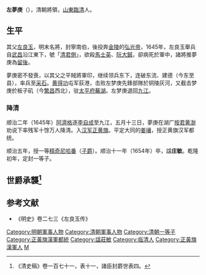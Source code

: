 '''左夢庚'''（{{bd|？||1654年||}}），清朝將領，[[山東等處承宣布政使司|山東]][[臨清直隸州|臨清]]人。

==生平==
其父[[左良玉|左良玉]]，明末名將，封寧南伯，後投奔[[南京市|金陵]]的[[弘光帝|弘光帝]]，1645年，左良玉舉兵自[[武昌|武昌]]沿江東下，號「[[清君側|清君側]]」，欲殺[[馬士英|馬士英]]、[[阮大鋮|阮大鋮]]，卻病死於軍中，諸將推夢庚為[[留後|留後]]。

夢庚密不發喪，以其父之平賊將軍印，继续领兵东下，连破东流、建德（今东至县），率兵至[[采石矶|采石]]。[[黄得功|黄得功]]屯军荻港，击败左梦庚先鋒部隊於铜陵灰河，又截击梦庚於板子矶（今[[繁昌县|繁昌]]西北），驻[[太平府_(安徽省)|太平府]][[芜湖市|蕪湖]]。左梦庚退回[[九江府|九江]]。

===降清===
顺治二年（1645年）[[阿濟格|阿濟格]]逐[[李自成|李自成]]至九江，五月十三日，夢庚在湖广[[巡按|按君]][[黃澍_(崇禎進士)|黄澍]]劝说下率残军十馀万人降清。入[[正黄旗|汉军正黄旗]]。平定大同的[[姜瓖|姜瓖]]，授正黄旗汉军都统。

顺治五年，授一等[[子爵|精奇尼哈番]]（[[子爵|子爵]]）。顺治十一年（1654年）卒，諡'''庄敏'''。乾隆初年，定封一等子。

==世爵承襲<ref>《清史稿》卷一百七十一，表十一，諸臣封爵世表四。</ref>==
<center>
{{familytree/start}}
{{familytree | | mg  |-|.| | | | | |mg='''一等子'''<br>[[左夢庚|左夢庚]]<div style="font-size: 10%">始封</div>}}
{{familytree | | | | | |:| | | | | |}}
{{familytree | | | | | yy  | | | | |yy='''一等子'''<br>[[左元廕|左元廕]]<div style="font-size: 10%">一次襲<br>左夢庚兄之孫</div>}}
{{familytree | | | | | |!| | | | | |}}
{{familytree | | | | | sy  | | | | |sy='''一等子'''<br>[[左世永|左世永]]<div style="font-size: 10%">二次襲</div>}}
{{familytree | | | | | |!| | | | | |}}
{{familytree | | | | | hr  | | | | |hr='''一等子'''<br>[[左宏銳|左宏銳]]<div style="font-size: 10%">三次襲</div>}}
{{familytree | | | | | |)|-|-|-|.| |}}
{{familytree | | | | | yue | | tao | |yue='''一等子'''<br>[[左淵|左淵]]<div style="font-size: 10%">四次襲</div>|tao='''一等子'''<br>[[左濤|左濤]]<div style="font-size: 10%">五次襲</div>}}
{{familytree | | | | | | | | | |!| |}}
{{familytree | | | | | | | | | tt  | |tt='''一等子'''<br>[[左廷桐|左廷桐]]<div style="font-size: 10%">六次襲</div>}}
{{familytree | | | | | | | | | |!| |}}
{{familytree | | | | | | | | | xin | |xin='''一等子'''<br>'''[[左炘|左炘]]'''<div style="font-size: 10%">七次襲</div>}}
{{familytree | | | | | | | | | |!| |}}
{{familytree | | | | | | | | | hch | |hch='''一等子'''<br>[[惠成|惠成]]<div style="font-size: 10%">八次襲</div>}}
{{familytree | | | | | | | | | |!| |}}
{{familytree | | | | | | | | | nlh | |nlh='''一等子'''<br>[[訥勒賀|訥勒賀]]<div style="font-size: 10%">九次襲</div>}}
{{familytree/end}}
</center>

==参考文献==
{{reflist}}
* 《明史》卷二七三《左良玉传》

{{DEFAULTSORT:Z左}}
[[Category:明朝軍事人物|Category:明朝軍事人物]]
[[Category:清朝軍事人物|Category:清朝軍事人物]]
[[Category:清朝一等子|Category:清朝一等子]]
[[Category:正黃旗漢軍都統|Category:正黃旗漢軍都統]]
[[Category:諡莊敏|Category:諡莊敏]]
[[Category:临清人|Category:临清人]]
[[Category:正黃旗漢軍人|Category:正黃旗漢軍人]]
[[Category:左姓|M]]